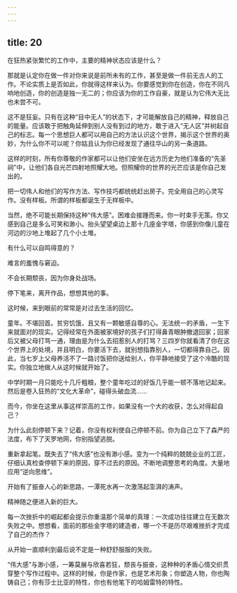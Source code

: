 ```yaml
---
---
---
```

title: 20
---




在狂热紧张繁忙的工作中，主要的精神状态应该是什么？

那就是认定你在做一件对你来说是前所未有的工作，甚至是做一件前无古人的工作。不论实质上是否如此，你就得这样来认为。你要感觉到你在创造，你在不同凡响地创造，你的创造是独一无二的；你应该为你的工作自豪，就是认为它伟大无比也未尝不可。

这不是狂妄。只有在这种“目中无人”的状态下，才可能解放自己的精神，释放自己的能量。应该敢于把触角延伸到别人没有到过的地方，敢于进入“无人区”并树起自己的标志。每一个思想巨人都可以用自己的方法认识这个世界，揭示这个世界的奥妙，为什么你不可以呢？你姑且认为你已经发现了通往华山的另一条道路。

这样的时刻，所有你尊敬的作家都可以让他们安坐在远方历史为他们准备的“先圣祠”中，让他们各自光芒四射地照耀大地。但照耀你的世界的光芒应该是你自己发出的。

把一切伟人和他们的写作方法、写作技巧都统统赶出房子。完全用自己的心灵写作。没有样板。所谓的样板都诞生于无样板中。

当然，绝不可能长期保持这种“伟大感”。困难会接踵而来。你一时束手无策。你又感到自己是多么可笑和渺小。抬头望望桌边上那十几座金字塔，你感到你像儿童在河边的沙地上堆起了几个小土堆。

有什么可以自鸣得意的？

难言的羞愧与窘迫。

不会长期颓丧，因为你身处战场。

停下笔来，离开作品，想想其他的事。

这时候，来到眼前的常常是对过去生活的回忆。

童年。不堪回首。贫穷饥饿，且又有一颗敏感自尊的心。无法统一的矛盾，一生下来就面对的现实。记得经常在外面被家境好的孩子们打得鼻青眼肿撤退回家；回家后又被父母打骂一通，理由是为什么去招惹别人的打骂？三四岁你就看清了你在这个世界上的处境，并且明白，你要活下去，就别想指靠别人，一切都得靠自己。因此，当七岁上父母养活不了一路讨饭把你送给别人，你平静地接受了这个冷酷的现实。你独立地做人从这时候就开始了。

中学时期一月只能吃十几斤粗粮，整个童年吃过的好饭几乎能一顿不落地记起来。然后是卷入狂热的“文化大革命”，碰得头破血流……

而今，你坐在这里从事这样崇高的工作，如果没有一个大的收获，怎么对得起自己？

为什么此刻停顿下来？记着，你没有权利使自己停顿不前。你为自己立下了森严的法度，布下了天罗地网，你别指望逃脱。

重新拿起笔。既失去了“伟大感”也没有渺小感。变为一个纯粹的兢兢业业的工匠，仔细认真检查停顿下来的原因，穿不过去的原因。不断地调整思考的角度。大量地应用“逆向思维”。

开始有了振奋人心的新思路，一潭死水再一次激荡起澎湃的涛声。

精神随之便进入新的巨大。

每一次挫折中的崛起都会提示你重温那个简单的真理：一次成功往往建立在无数次失败之中。想想看，面前的那些金字塔的建造者，哪一个不是历尽艰难挫折才完成了自己的杰作？

从开始一直顺利到最后说不定是一种舒舒服服的失败。

“伟大感”与渺小感，一筹莫展与欣喜若狂，颓丧与振奋，这种种的矛盾心情交织贯穿整个写作过程中。这样的时候，你是作家，也是艺术形象；你塑造人物，你也陶铸自己；你有莎士比亚的特性，你也有他笔下的哈姆雷特的特性。